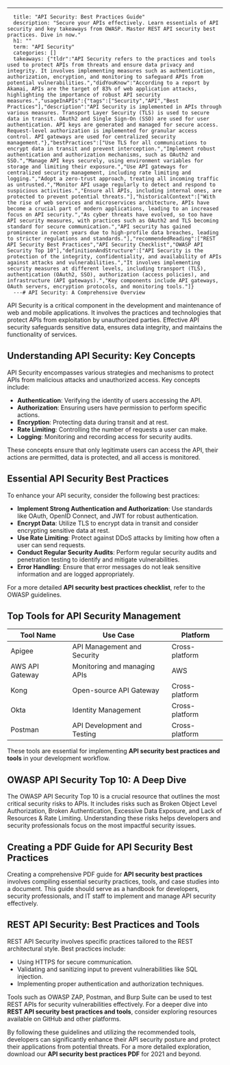 ---
      title: "API Security: Best Practices Guide"
      description: "Secure your APIs effectively. Learn essentials of API security and key takeaways from OWASP. Master REST API security best practices. Dive in now."
      h1: ""
      term: "API Security"
      categories: []
      takeaways: {"tldr":"API Security refers to the practices and tools used to protect APIs from threats and ensure data privacy and integrity. It involves implementing measures such as authentication, authorization, encryption, and monitoring to safeguard APIs from potential vulnerabilities.","didYouKnow":"According to a report by Akamai, APIs are the target of 83% of web application attacks, highlighting the importance of robust API security measures.","usageInAPIs":{"tags":["Security","API","Best Practices"],"description":"API Security is implemented in APIs through various measures. Transport Layer Security (TLS) is used to secure data in transit. OAuth2 and Single Sign-On (SSO) are used for user authentication. API keys are generated and managed for secure access. Request-level authorization is implemented for granular access control. API gateways are used for centralized security management."},"bestPractices":["Use TLS for all communications to encrypt data in transit and prevent interception.","Implement robust authentication and authorization mechanisms, such as OAuth2 and SSO.","Manage API keys securely, using environment variables for storage and limiting their exposure.","Use API gateways for centralized security management, including rate limiting and logging.","Adopt a zero-trust approach, treating all incoming traffic as untrusted.","Monitor API usage regularly to detect and respond to suspicious activities.","Ensure all APIs, including internal ones, are protected to prevent potential threats."],"historicalContext":["With the rise of web services and microservices architecture, APIs have become a crucial part of modern applications, leading to an increased focus on API security.","As cyber threats have evolved, so too have API security measures, with practices such as OAuth2 and TLS becoming standard for secure communication.","API security has gained prominence in recent years due to high-profile data breaches, leading to stricter regulations and standards."],"recommendedReading":["REST API Security Best Practices","API Security Checklist","OWASP API Security Top 10"],"definitionAndStructure":["API Security is the protection of the integrity, confidentiality, and availability of APIs against attacks and vulnerabilities.","It involves implementing security measures at different levels, including transport (TLS), authentication (OAuth2, SSO), authorization (access policies), and infrastructure (API gateways).","Key components include API gateways, OAuth servers, encryption protocols, and monitoring tools."]}
      ---# API Security: A Comprehensive Overview

API Security is a critical component in the development and maintenance of web and mobile applications. It involves the practices and technologies that protect APIs from exploitation by unauthorized parties. Effective API security safeguards sensitive data, ensures data integrity, and maintains the functionality of services.

## Understanding API Security: Key Concepts

API Security encompasses various strategies and mechanisms to protect APIs from malicious attacks and unauthorized access. Key concepts include:

- **Authentication**: Verifying the identity of users accessing the API.
- **Authorization**: Ensuring users have permission to perform specific actions.
- **Encryption**: Protecting data during transit and at rest.
- **Rate Limiting**: Controlling the number of requests a user can make.
- **Logging**: Monitoring and recording access for security audits.

These concepts ensure that only legitimate users can access the API, their actions are permitted, data is protected, and all access is monitored.

## Essential API Security Best Practices

To enhance your API security, consider the following best practices:

- **Implement Strong Authentication and Authorization**: Use standards like OAuth, OpenID Connect, and JWT for robust authentication.
- **Encrypt Data**: Utilize TLS to encrypt data in transit and consider encrypting sensitive data at rest.
- **Use Rate Limiting**: Protect against DDoS attacks by limiting how often a user can send requests.
- **Conduct Regular Security Audits**: Perform regular security audits and penetration testing to identify and mitigate vulnerabilities.
- **Error Handling**: Ensure that error messages do not leak sensitive information and are logged appropriately.

For a more detailed **API security best practices checklist**, refer to the OWASP guidelines.

## Top Tools for API Security Management

| Tool Name       | Use Case                           | Platform       |
|-----------------|------------------------------------|----------------|
| Apigee          | API Management and Security        | Cross-platform |
| AWS API Gateway | Monitoring and managing APIs       | AWS            |
| Kong            | Open-source API Gateway            | Cross-platform |
| Okta            | Identity Management                | Cross-platform |
| Postman         | API Development and Testing        | Cross-platform |

These tools are essential for implementing **API security best practices and tools** in your development workflow.

## OWASP API Security Top 10: A Deep Dive

The OWASP API Security Top 10 is a crucial resource that outlines the most critical security risks to APIs. It includes risks such as Broken Object Level Authorization, Broken Authentication, Excessive Data Exposure, and Lack of Resources & Rate Limiting. Understanding these risks helps developers and security professionals focus on the most impactful security issues.

## Creating a PDF Guide for API Security Best Practices

Creating a comprehensive PDF guide for **API security best practices** involves compiling essential security practices, tools, and case studies into a document. This guide should serve as a handbook for developers, security professionals, and IT staff to implement and manage API security effectively.

## REST API Security: Best Practices and Tools

REST API Security involves specific practices tailored to the REST architectural style. Best practices include:

- Using HTTPS for secure communication.
- Validating and sanitizing input to prevent vulnerabilities like SQL injection.
- Implementing proper authentication and authorization techniques.

Tools such as OWASP ZAP, Postman, and Burp Suite can be used to test REST APIs for security vulnerabilities effectively. For a deeper dive into **REST API security best practices and tools**, consider exploring resources available on GitHub and other platforms.

By following these guidelines and utilizing the recommended tools, developers can significantly enhance their API security posture and protect their applications from potential threats. For a more detailed exploration, download our **API security best practices PDF** for 2021 and beyond.